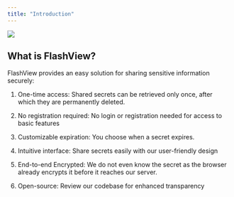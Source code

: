```yaml
---
title: "Introduction"
---
```


![](logo.png)

## What is FlashView?

FlashView provides an easy solution for sharing sensitive information securely:

1. One-time access: Shared secrets can be retrieved only once, after which they are permanently deleted.

2. No registration required: No login or registration needed for access to basic features

3. Customizable expiration: You choose when a secret expires.

4. Intuitive interface: Share secrets easily with our user-friendly design

5. End-to-end Encrypted: We do not even know the secret as the browser already encrypts it before it reaches our server.

6. Open-source: Review our codebase for enhanced transparency